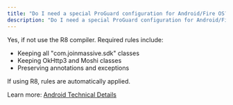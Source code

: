 ```yaml
---
title: "Do I need a special ProGuard configuration for Android/Fire OS?"
description: "Do I need a special ProGuard configuration for Android/Fire OS?"
---
```


Yes, if not use the R8 compiler. Required rules include:

- Keeping all "com.joinmassive.sdk" classes
- Keeping OkHttp3 and Moshi classes 
- Preserving annotations and exceptions

If using R8, rules are automatically applied.

Learn more: [Android Technical Details](https://docs.joinmassive.com/monetization-sdk/mobile-android#technical-details)